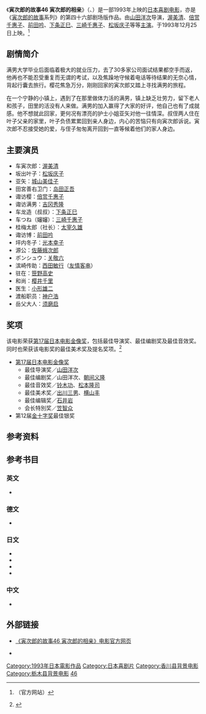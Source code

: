 {{noteTA
|1=zh-hans:寅次郎的故事; zh-hant:男人真命苦;
}}
{{Infobox film
| name = 寅次郎的故事46 寅次郎的相亲<br>男はつらいよ 寅次郎の縁談<br>Tora-san's Matchmaker
| image = 
| caption = 
| director = [[山田洋次|山田洋次]]
| producer = 丸山富之<br>岛津清
| writer = 山田洋次<br>朝间义隆
| starring = [[渥美清|渥美清]]<br>[[松坂庆子|松坂庆子]]
| music = [[山本直纯|山本直纯]]
| cinematography = 高羽哲夫
| editing = 石井岩
| distributor = [[松竹|松竹]]
| released = {{Film date|1993|12|25}}
| runtime = 103分钟
| country = {{JPN}}
| language = 日语
| budget = 
| gross = 
| preceded_by = [[寅次郎的故事45_寅次郎的青春|寅次郎的故事45 寅次郎的青春]]
| followed_by = [[寅次郎的故事47_致车寅次郎先生|寅次郎的故事47 致车寅次郎先生]]
}}

《'''寅次郎的故事46 寅次郎的相亲'''》（{{lang-ja|男はつらいよ 寅次郎の縁談}}、{{lang-en|Tora-san's Matchmaker}}）是一部1993年上映的[[日本|日本]][[喜剧电影|喜剧电影]]，亦是《[[寅次郎的故事|寅次郎的故事]]系列》的第四十六部剧场版作品。由[[山田洋次|山田洋次]]导演，[[渥美清|渥美清]]、[[倍赏千惠子|倍赏千惠子]]、[[前田吟|前田吟]]、[[下条正巳|下条正巳]]、[[三崎千惠子|三崎千惠子]]、[[松坂庆子|松坂庆子]]等等[[主演|主演]]。于1993年12月25日上映。<ref>{{cite web|url=http://www.tora-san.jp/toranomaki/movie46/madonna.html|title=男はつらいよ 寅次郎の縁談 (Madonna)|accessdate=2016-03-18|publisher=[http://www.tora-san.jp/ www.tora-san.jp]|language=ja|archive-url=https://web.archive.org/web/20150721003905/http://www.tora-san.jp/toranomaki/movie46/madonna.html|archive-date=2015-07-21|dead-url=yes}}（官方网站）</ref>

==剧情简介==
满男大学毕业后面临着极大的就业压力，去了30多家公司面试结果都空手而返，他再也不能忍受重复而无谓的考试，以及焦躁地守候着电话等待结果的无奈心情，背起行囊去旅行。樱花焦急万分，刚刚回家的寅次郎又踏上寻找满男的旅程。 

在一个宁静的小镇上，遇到了在那里做体力活的满男，镇上缺乏壮劳力，留下老人和孩子，田里的活没有人来做。满男的加入赢得了大家的好评，他自己也有了成就感。他不想就此回家，更何况有漂亮的护士小姐亚矢对他一往情深。叔侄两人住在叶子父亲的家里，叶子负债累累回到亲人身边，内心的苦恼只有向寅次郎诉说。寅次郎不忍接受她的爱，与侄子匆匆离开回到一直等候着他们的家人身边。

==主要演员==
*车寅次郎：[[渥美清|渥美清]]
*坂出叶子：[[松坂庆子|松坂庆子]]
*亚矢：[[城山美佳子|城山美佳子]]
*田宮善右卫门：[[岛田正吾|岛田正吾]]
*诹访樱：[[倍赏千惠子|倍赏千惠子]]
*诹访满男：[[吉冈秀隆|吉冈秀隆]]
*车龙造（叔叔）：[[下条正巳|下条正巳]]
*车つね（嬸嬸）：[[三崎千惠子|三崎千惠子]]
*桂梅太郎（社长）：[[太宰久雄|太宰久雄]]
*诹访博：[[前田吟|前田吟]]
*坪内冬子：[[光本幸子|光本幸子]]
*源公：[[佐藤蛾次郎|佐藤蛾次郎]]
*ポンシュウ：[[关敬六|关敬六]]
*滨崎传助：[[西田敏行|西田敏行]]（[[友情客串|友情客串]]）
*驻在：[[笹野高史|笹野高史]]
*和尚：[[樱井千里|樱井千里]]
*医生：[[小形雄二|小形雄二]]
*渡船职员：[[神户浩|神户浩]]
*岳父大人：[[须磨启|须磨启]]

==奖项==
该电影荣获[[第17回日本电影金像奖|第17届日本电影金像奖]]，包括最佳导演奖、最佳编剧奖及最佳音效奖。同时也荣获该电影奖的最佳美术奖及提名奖项。<ref>{{cite web|url=http://www.imdb.com/title/tt0107759/awards|title=Awards for Otoko wa tsurai yo: Torajiro no endan (1993)|accessdate=2016-03-18|publisher=[[互联网电影数据库|互联网电影数据库]]|archive-date=2016-03-07|archive-url=https://web.archive.org/web/20160307112639/http://www.imdb.com/title/tt0107759/awards|dead-url=no}}</ref>
*[[第17回日本电影金像奖|第17届日本电影金像奖]]
**最佳导演奖／[[山田洋次|山田洋次]]
**最佳编剧奖／山田洋次、[[朝间义隆|朝间义隆]]
**最佳音效奖／[[铃木功|铃木功]]、[[松本隆司|松本隆司]]
**最佳美术奖／[[出川三男|出川三男]]、[[横山丰|横山丰]]
**最佳编辑奖／[[石井岩|石井岩]]
**会长特別奖／[[笠智众|笠智众]]
*第12届[[金十字奖|金十字奖]]最佳银奖

==参考资料==
{{reflist}}

==参考书目==
===英文===
* {{imdb title|0107759|Otoko wa tsurai yo: Torajiro no endan (1993)}}

===德文===
* {{cite web|url=http://www.molodezhnaja.ch/torasan46.htm|title=Tora-san's Matchmaker|accessdate=2016-03-21|publisher=[http://www.molodezhnaja.ch/ www.molodezhnaja.ch]|language=de|archive-date=2016-03-03|archive-url=https://web.archive.org/web/20160303192135/http://www.molodezhnaja.ch/torasan46.htm|dead-url=no}}

===日文===
* {{cite web|url=http://www.allcinema.net/prog/show_c.php?num_c=152127|title=男はつらいよ　寅次郎の縁談  (1993)|accessdate=2016-03-21|publisher=[http://www.allcinema.net/ www.allcinema.net]|language=ja|archive-date=2016-04-03|archive-url=https://web.archive.org/web/20160403173425/http://www.allcinema.net/prog/show_c.php?num_c=152127|dead-url=no}}
* {{cite web|url=http://www.japanese-cinema-db.jp/details/1956|title=男はつらいよ 寅次郎の縁談|accessdate=2016-03-21|publisher=[http://www.japanese-cinema-db.jp/index.php 日本电影院数据库]（[[日本文化厅|日本文化厅]]）|language=ja|deadurl=yes|archiveurl=https://web.archive.org/web/20120326032214/http://www.japanese-cinema-db.jp/details/1956|archivedate=2012-03-26}}
* {{cite web|url=http://www.jmdb.ne.jp/1993/dq002720.htm|title=男はつらいよ 寅次郎の縁談|accessdate=2016-03-21|language=ja|publisher=[[日本电影数据库|日本电影数据库]]|archive-url=https://web.archive.org/web/20160322141908/http://www.jmdb.ne.jp/1993/dq002720.htm|archive-date=2016-03-22|dead-url=yes}}
* {{cite web|url=http://www.kinejun.jp/cinema/id/27691|title=男はつらいよ 寅次郎の縁談|accessdate=2016-03-21|language=ja|publisher=[[电影旬报|电影旬报]]|deadurl=yes|archiveurl=https://web.archive.org/web/20120324083727/http://www.kinejun.jp/cinema/id/27691|archivedate=2012-03-24}}

===中文===
* {{cite web|url=https://movie.douban.com/subject/1981234/|title=寅次郎的故事46 寅次郎的相亲|accessdate=2016-03-21|publisher=豆瓣电影|archive-date=2016-03-31|archive-url=https://web.archive.org/web/20160331191333/https://movie.douban.com/subject/1981234/|dead-url=no}}

==外部链接==
* {{ja icon}} [https://web.archive.org/web/20150723030901/http://www.tora-san.jp/toranomaki/movie46/ 《寅次郎的故事46 寅次郎的相亲》电影官方网页]
* {{en icon}} {{imdb title|0107759|寅次郎的故事46 寅次郎的相亲}}

{{寅次郎的故事}}

{{DEFAULTSORT:Tora-san-46}}
[[Category:1993年日本電影作品|Category:1993年日本電影作品]]
[[Category:日本喜剧片|Category:日本喜剧片]]
[[Category:香川县背景电影|Category:香川县背景电影]]
[[Category:栃木县背景电影|Category:栃木县背景电影]]
[[Category:寅次郎的故事系列|46]]